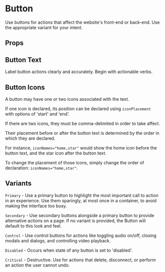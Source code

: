 
<Meta of={ButtonStories} />

# Button
Use buttons for actions that affect the website's front-end or back-end.
Use the appropriate variant for your intent.

<Primary />

## Props
<Controls />

## Button Text
Label button actions clearly and accurately. Begin with actionable verbs.
<br/>

## Button Icons
A button may have one or two icons associated with the text.

If one icon is declared, its position can be declared using `iconPlacement` with options of 'start' and 'end'. 

If there are two icons, they must be comma-delimited in order to take affect.

Their placement before or after the button text is determined by the order in which they are declared.

For instance, `iconNames="home,star"` would show the home icon before the button text, and the star icon after the button text.

To change the placement of those icons, simply change the order of declaration: `iconNames="home,star"`.
<br/>

## Variants
`Primary` - Use a primary button to highlight the most important call to action in an experience.
Use them sparingly, at most once in a container, to avoid making the interface too busy.

`Secondary` - Use secondary buttons alongside a primary button to provide alternative actions on a page. If no variant is provided, the Button will default to this look and feel.

`Control` - Use control buttons for actions like toggling audio on/off, closing modals and dialogs, and controlling video playback.

`Disabled` - Occurs when state of any button is set to 'disabled'. 

`Critical` - Destructive. Use for actions that delete, disconnect, or perform an action the user cannot undo.
<br/>


<br/>
